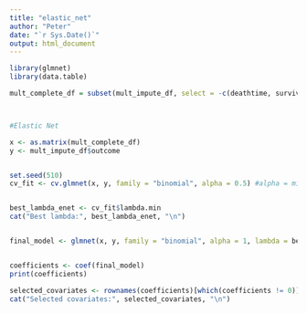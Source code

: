 ```yaml
---
title: "elastic_net"
author: "Peter"
date: "`r Sys.Date()`"
output: html_document
---
```


```r

library(glmnet)
library(data.table)

```



```r
mult_complete_df = subset(mult_impute_df, select = -c(deathtime, survival_time, LOS, outcome, Unnamed_0, V1, admittime))



#Elastic Net

x <- as.matrix(mult_complete_df)  
y <- mult_impute_df$outcome


set.seed(510)  
cv_fit <- cv.glmnet(x, y, family = "binomial", alpha = 0.5) #alpha = mix between lasso and ridge, with higher values being more lasso.


best_lambda_enet <- cv_fit$lambda.min
cat("Best lambda:", best_lambda_enet, "\n")


final_model <- glmnet(x, y, family = "binomial", alpha = 1, lambda = best_lambda_enet)


coefficients <- coef(final_model)
print(coefficients)

selected_covariates <- rownames(coefficients)[which(coefficients != 0)]
cat("Selected covariates:", selected_covariates, "\n")

```





